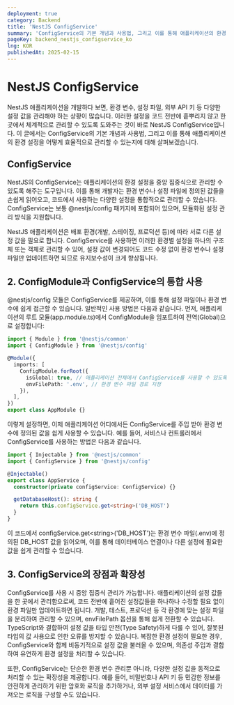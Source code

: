```yaml
---
deployment: true
category: Backend
title: 'NestJS ConfigService'
summary: 'ConfigService의 기본 개념과 사용법, 그리고 이를 통해 애플리케이션의 환경 설정을 어떻게 효율적으로 관리할 수 있는지에 대해 알아봅시다.'
pageKey: backend_nestjs_configservice_ko
lng: KOR
publishedAt: 2025-02-15
---
```


# NestJS ConfigService

NestJS 애플리케이션을 개발하다 보면, 환경 변수, 설정 파일, 외부 API 키 등 다양한 설정 값을 관리해야 하는 상황이 많습니다. 이러한 설정을 코드 전반에 흩뿌리지 않고 한 곳에서 체계적으로 관리할 수 있도록 도와주는 것이 바로 NestJS ConfigService입니다. 이 글에서는 ConfigService의 기본 개념과 사용법, 그리고 이를 통해 애플리케이션의 환경 설정을 어떻게 효율적으로 관리할 수 있는지에 대해 살펴보겠습니다.

## ConfigService

NestJS의 ConfigService는 애플리케이션의 환경 설정을 중앙 집중식으로 관리할 수 있도록 해주는 도구입니다. 이를 통해 개발자는 환경 변수나 설정 파일에 정의된 값들을 손쉽게 읽어오고, 코드에서 사용하는 다양한 설정을 통합적으로 관리할 수 있습니다. ConfigService는 보통 @nestjs/config 패키지에 포함되어 있으며, 모듈화된 설정 관리 방식을 지원합니다.



NestJS 애플리케이션은 배포 환경(개발, 스테이징, 프로덕션 등)에 따라 서로 다른 설정 값을 필요로 합니다. ConfigService를 사용하면 이러한 환경별 설정을 하나의 구조체 또는 객체로 관리할 수 있어, 설정 값이 변경되어도 코드 수정 없이 환경 변수나 설정 파일만 업데이트하면 되므로 유지보수성이 크게 향상됩니다.

## 2. ConfigModule과 ConfigService의 통합 사용

@nestjs/config 모듈은 ConfigService를 제공하며, 이를 통해 설정 파일이나 환경 변수에 쉽게 접근할 수 있습니다. 일반적인 사용 방법은 다음과 같습니다. 먼저, 애플리케이션의 루트 모듈(app.module.ts)에서 ConfigModule을 임포트하여 전역(Global)으로 설정합니다:

```typescript title="Async Dynamic Module" showLineNumbers
import { Module } from '@nestjs/common'
import { ConfigModule } from '@nestjs/config'

@Module({
  imports: [
    ConfigModule.forRoot({
      isGlobal: true, // 애플리케이션 전체에서 ConfigService를 사용할 수 있도록 설정
      envFilePath: '.env', // 환경 변수 파일 경로 지정
    }),
  ],
})
export class AppModule {}
```

이렇게 설정하면, 이제 애플리케이션 어디에서든 ConfigService를 주입 받아 환경 변수에 정의된 값을 쉽게 사용할 수 있습니다. 예를 들어, 서비스나 컨트롤러에서 ConfigService를 사용하는 방법은 다음과 같습니다.

```typescript title="Async Dynamic Module" showLineNumbers
import { Injectable } from '@nestjs/common'
import { ConfigService } from '@nestjs/config'

@Injectable()
export class AppService {
  constructor(private configService: ConfigService) {}

  getDatabaseHost(): string {
    return this.configService.get<string>('DB_HOST')
  }
}
```

이 코드에서 configService.get\<string\>('DB_HOST')는 환경 변수 파일(.env)에 정의된 DB_HOST 값을 읽어오며, 이를 통해 데이터베이스 연결이나 다른 설정에 필요한 값을 쉽게 관리할 수 있습니다.

## 3. ConfigService의 장점과 확장성

ConfigService를 사용 시 중앙 집중식 관리가 가능합니다. 애플리케이션의 설정 값들을 한 곳에서 관리함으로써, 코드 전반에 흩어진 설정값들을 하나하나 수정할 필요 없이 환경 파일만 업데이트하면 됩니다. 개발, 테스트, 프로덕션 등 각 환경에 맞는 설정 파일을 분리하여 관리할 수 있으며, envFilePath 옵션을 통해 쉽게 전환할 수 있습니다. TypeScript와 결합하여 설정 값을 타입 안전(Type Safety)하게 다룰 수 있어, 잘못된 타입의 값 사용으로 인한 오류를 방지할 수 있습니다. 복잡한 환경 설정이 필요한 경우, ConfigService와 함께 비동기적으로 설정 값을 불러올 수 있으며, 의존성 주입과 결합하여 유연하게 환경 설정을 처리할 수 있습니다.



또한, ConfigService는 단순한 환경 변수 관리뿐 아니라, 다양한 설정 값을 동적으로 처리할 수 있는 확장성을 제공합니다. 예를 들어, 비밀번호나 API 키 등 민감한 정보를 안전하게 관리하기 위한 암호화 로직을 추가하거나, 외부 설정 서비스에서 데이터를 가져오는 로직을 구성할 수도 있습니다.
